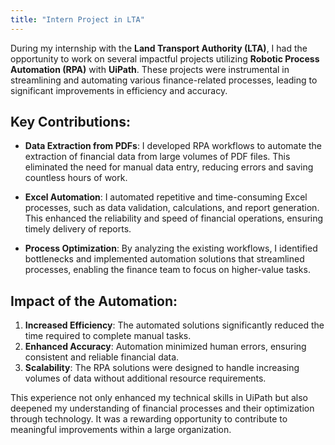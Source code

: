 ```yaml
---
title: "Intern Project in LTA"
---
```


During my internship with the **Land Transport Authority (LTA)**, I had the opportunity to work on several impactful projects utilizing **Robotic Process Automation (RPA)** with **UiPath**. These projects were instrumental in streamlining and automating various finance-related processes, leading to significant improvements in efficiency and accuracy.

## Key Contributions:

- **Data Extraction from PDFs**: I developed RPA workflows to automate the extraction of financial data from large volumes of PDF files. This eliminated the need for manual data entry, reducing errors and saving countless hours of work.

- **Excel Automation**: I automated repetitive and time-consuming Excel processes, such as data validation, calculations, and report generation. This enhanced the reliability and speed of financial operations, ensuring timely delivery of reports.

- **Process Optimization**: By analyzing the existing workflows, I identified bottlenecks and implemented automation solutions that streamlined processes, enabling the finance team to focus on higher-value tasks.

## Impact of the Automation:

1. **Increased Efficiency**: The automated solutions significantly reduced the time required to complete manual tasks.
2. **Enhanced Accuracy**: Automation minimized human errors, ensuring consistent and reliable financial data.
3. **Scalability**: The RPA solutions were designed to handle increasing volumes of data without additional resource requirements.

This experience not only enhanced my technical skills in UiPath but also deepened my understanding of financial processes and their optimization through technology. It was a rewarding opportunity to contribute to meaningful improvements within a large organization.